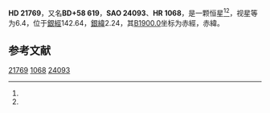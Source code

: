 {{Starbox begin
| name = HD 21769
}}
{{Starbox observe
| epoch = [[J2000.0|J2000.0]]
| constell = {{星座名待查}}<ref name=SIMBAD>{{cite web
 | url=http://simbad.u-strasbg.fr/simbad/sim-id?Ident=HR+1068
 | title =Pulsating variable Star
 | publisher=Centre de Données astronomiques de Strasbourg
 | work=SIMBAD
 | accessdate=2012-07-13}}</ref><ref name=DATA>{{cite web
 | url=http://vizier.u-strasbg.fr/viz-bin/VizieR-5?-out.add=.&-source=5050&-corr=PK=HR&-out.max=9999&HR=1068
 | title=VizieR Detailed Page
 | accessdate=2012-07-13
 | archive-date=2016-03-05
 | archive-url=https://web.archive.org/web/20160305065847/http://vizier.u-strasbg.fr/viz-bin/VizieR-5?-out.add=.&-source=5050&-corr=PK=HR&-out.max=9999&HR=1068
 | dead-url=no
 }}</ref>
| 星官 = 
| ra = {{RA|3|33|32.1}}<ref name=SIMBAD /><ref name=DATA />
| dec = {{DEC|+58|45|54}}<ref name=SIMBAD /><ref name=DATA />
| appmag_v = 6.4<ref name=SIMBAD /><ref name=DATA />
}}
{{Starbox character
| class = A4III<ref name=SIMBAD /><ref name=DATA />
| b-v = 0.14<ref name=SIMBAD /><ref name=DATA />
| u-b = 0.15<ref name=SIMBAD /><ref name=DATA />
| r-i = <ref name=SIMBAD /><ref name=DATA />
| variable = 
}}
{{Starbox astrometry
| radial_v = 0.15
| prop_mo_ra = 7
| parallax = 0.009
| p_error = 
}}
{{Starbox catalog
| names =BD+58 619，[[SAO星表|SAO]] 24093，[[HD星表|HD]] 21769，[[HR星表|HR]] 1068}}
{{Starbox reference |Simbad=HR+1068}}
{{Starbox end}}

'''HD 21769'''，又名'''BD+58 619'''，'''SAO 24093'''、'''HR 1068'''，是一颗恒星<ref name=SIMBAD /><ref name=DATA />，视星等为6.4，位于[[銀道座標系|銀經]]142.64，[[銀道座標系|銀緯]]2.24，其[[B1900.0|B1900.0]]坐标为赤經{{RA|3|25|31.3}}，赤緯{{DEC|+58|2.24|36}}。

== 参考文献 ==
{{reflist}}

{{star-stub}}

[[Category:HD和HDE天體|21769]]
[[Category:HR天體|1068]]
[[Category:SAO天體|24093]]